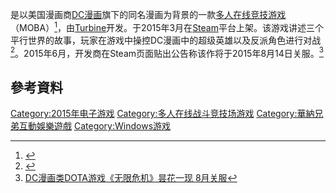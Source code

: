 {{NoteTA
| G1=Games
}}
{{Infobox VG
| title = 无限危机
| english = Infinite Crisis
| developer = [[Turbine|Turbine]]
| publisher = [[华纳兄弟互动娱乐|华纳兄弟互动娱乐]]
| released = 2015年3月26日
| shutdown = 2015年8月14日
| genre = [[多人在线竞技游戏|多人在线竞技]]（MOBA）
| modes = 多人在线游戏
| platforms = [[Windows|Windows]]
| onlinegame = 1
}}
{{Vgname|无限危机|en=Infinite Crisis}}是以美国漫画商[[DC漫画|DC漫画]]旗下的同名漫画为背景的一款[[多人在线竞技游戏|多人在线竞技游戏]]（MOBA）<ref>{{Cite web |url=http://news.52pk.com/shtml/20150312/6355568_2.shtml |title=美漫超级英雄MOBA游戏《无限危机》于本月正式运营 |access-date=2015-06-03 |archive-date=2016-03-10 |archive-url=https://web.archive.org/web/20160310081941/http://news.52pk.com/shtml/20150312/6355568_2.shtml |dead-url=no }}</ref>，由[[Turbine|Turbine]]开发。于2015年3月在[[Steam|Steam]]平台上架。该游戏讲述三个平行世界的故事，玩家在游戏中操控DC漫画中的超级英雄以及反派角色进行对战<ref>{{Cite web |url=http://ng.pcgames.com.cn/492/4920702.html |title=美漫超级英雄MOBA《无限危机》3.26上线 |access-date=2015-06-03 |archive-url=https://web.archive.org/web/20150330052444/http://ng.pcgames.com.cn/492/4920702.html |archive-date=2015-03-30 |dead-url=yes }}</ref>。2015年6月，开发商在Steam页面贴出公告称该作将于2015年8月14日关服。<ref>[http://www.reyou.cn/news/136292.html DC漫画类DOTA游戏《无限危机》昙花一现 8月关服]{{dead link|date=2018年3月 |bot=InternetArchiveBot |fix-attempted=yes }}</ref>

== 參考資料 ==
{{Reflist}}

{{strategy-videogame-stub}}

[[Category:2015年电子游戏|Category:2015年电子游戏]]
[[Category:多人在线战斗竞技场游戏|Category:多人在线战斗竞技场游戏]]
[[Category:華納兄弟互動娛樂遊戲|Category:華納兄弟互動娛樂遊戲]]
[[Category:Windows游戏|Category:Windows游戏]]